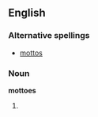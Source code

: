 ==English==

===Alternative spellings===
*[[mottos]]

===Noun===
'''mottoes'''

# {{plural of|[[motto]]}}